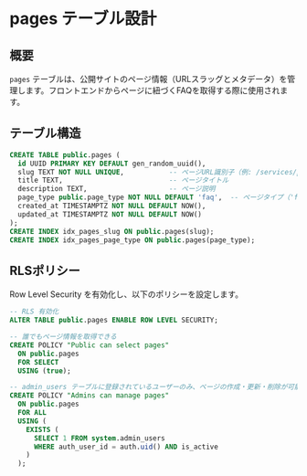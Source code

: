# pages テーブル設計

## 概要
`pages` テーブルは、公開サイトのページ情報（URLスラッグとメタデータ）を管理します。フロントエンドからページに紐づくFAQを取得する際に使用されます。

## テーブル構造
```sql
CREATE TABLE public.pages (
  id UUID PRIMARY KEY DEFAULT gen_random_uuid(),
  slug TEXT NOT NULL UNIQUE,           -- ページURL識別子（例: /services/printing/meishi-hagaki-card  または /samples/brochure）
  title TEXT,                          -- ページタイトル
  description TEXT,                    -- ページ説明
  page_type public.page_type NOT NULL DEFAULT 'faq',  -- ページタイプ（'faq' または 'sample'）
  created_at TIMESTAMPTZ NOT NULL DEFAULT NOW(),
  updated_at TIMESTAMPTZ NOT NULL DEFAULT NOW()
);
CREATE INDEX idx_pages_slug ON public.pages(slug);
CREATE INDEX idx_pages_page_type ON public.pages(page_type);
```

## RLSポリシー
Row Level Security を有効化し、以下のポリシーを設定します。

```sql
-- RLS 有効化
ALTER TABLE public.pages ENABLE ROW LEVEL SECURITY;

-- 誰でもページ情報を取得できる
CREATE POLICY "Public can select pages" 
  ON public.pages
  FOR SELECT
  USING (true);

-- admin_users テーブルに登録されているユーザーのみ、ページの作成・更新・削除が可能
CREATE POLICY "Admins can manage pages"
  ON public.pages
  FOR ALL
  USING (
    EXISTS (
      SELECT 1 FROM system.admin_users 
      WHERE auth_user_id = auth.uid() AND is_active
    )
  );
```
